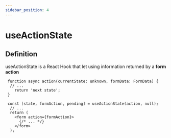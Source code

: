 ```yaml
---
sidebar_position: 4
---
```


# useActionState
## Definition
useActionState is a React Hook that let using information returned by a **form action** 

```tsx
 function async action(currentState: unknown, formData: FormData) {
  // ...
    return 'next state';
 }

 const [state, formAction, pending] = useActionState(action, null);
  // ...
  return (
    <form action={formAction}>
      {/* ... */}
    </form>
  );
```